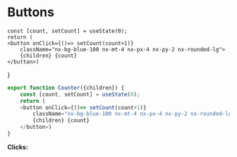 # Buttons


    const [count, setCount] = useState(0);
    return (
    <button onClick={()=> setCount(count+1)}
        className="nx-bg-blue-100 nx-mt-4 nx-px-4 nx-py-2 nx-rounded-lg">
        {children} {count} 
    </button>)
}

```js copy showLineNumbers /useState/ {2, 4-5}
export function Counter({children}) {
    const [count, setCount] = useState(0);
    return (
    <button onClick={()=> setCount(count+1)}
        className="nx-bg-blue-100 nx-mt-4 nx-px-4 nx-py-2 nx-rounded-lg">
        {children} {count} 
    </button>)
}
```

<Counter>**Clicks:** </Counter>